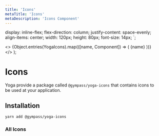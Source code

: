 ```yaml
---
title: 'Icons'
metaTitle: 'Icons'
metaDescription: 'Icons Component'
---
```




  display: inline-flex;
  flex-direction: column;
  justify-content: space-evenly;
  align-items: center;
  width: 120px;
  height: 80px;
  font-size: 14px;
`;

  <>
    {Object.entries(YogaIcons).map(([name, Component]) => (
      <IconsContainer key={name}>
        <Component width={16} height={16} />
        {name}
      </IconsContainer>
    ))}
  </>
);

# Icons

Yoga provide a package called `@gympass/yoga-icons` that contains icons to be
used at your application.

## Installation

```bash type=highlight
yarn add @gympass/yoga-icons
```

<TabbedView>
  <Tab title="Web">
    <IconsWeb />
  </Tab>

  <Tab title="Native">
    <IconsNative />
  </Tab>
</TabbedView>

### All Icons

<AllIcons />
